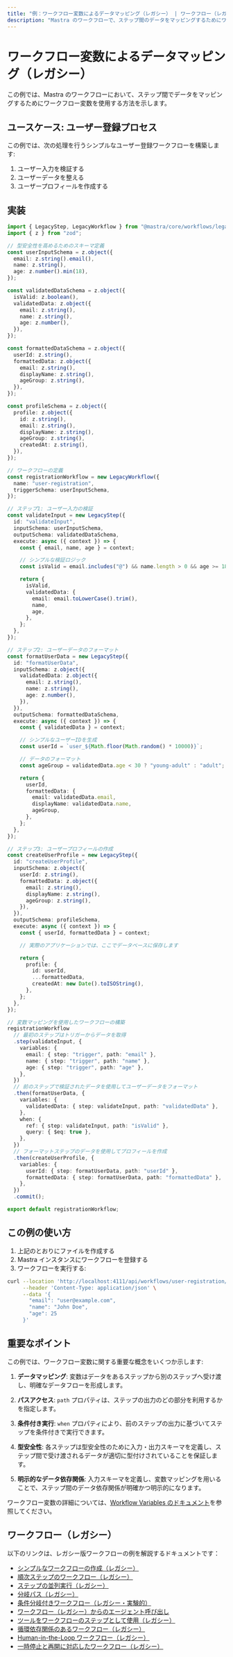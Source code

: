 ```yaml
---
title: "例：ワークフロー変数によるデータマッピング（レガシー） | ワークフロー（レガシー） | Mastra ドキュメント"
description: "Mastra のワークフローで、ステップ間のデータをマッピングするためにワークフロー変数を使う方法を学びます。"
---
```


# ワークフロー変数によるデータマッピング（レガシー）

この例では、Mastra のワークフローにおいて、ステップ間でデータをマッピングするためにワークフロー変数を使用する方法を示します。

## ユースケース: ユーザー登録プロセス

この例では、次の処理を行うシンプルなユーザー登録ワークフローを構築します:

1. ユーザー入力を検証する
1. ユーザーデータを整える
1. ユーザープロフィールを作成する

## 実装

```typescript showLineNumbers title="src/mastra/workflows/user-registration.ts" copy
import { LegacyStep, LegacyWorkflow } from "@mastra/core/workflows/legacy";
import { z } from "zod";

// 型安全性を高めるためのスキーマ定義
const userInputSchema = z.object({
  email: z.string().email(),
  name: z.string(),
  age: z.number().min(18),
});

const validatedDataSchema = z.object({
  isValid: z.boolean(),
  validatedData: z.object({
    email: z.string(),
    name: z.string(),
    age: z.number(),
  }),
});

const formattedDataSchema = z.object({
  userId: z.string(),
  formattedData: z.object({
    email: z.string(),
    displayName: z.string(),
    ageGroup: z.string(),
  }),
});

const profileSchema = z.object({
  profile: z.object({
    id: z.string(),
    email: z.string(),
    displayName: z.string(),
    ageGroup: z.string(),
    createdAt: z.string(),
  }),
});

// ワークフローの定義
const registrationWorkflow = new LegacyWorkflow({
  name: "user-registration",
  triggerSchema: userInputSchema,
});

// ステップ1: ユーザー入力の検証
const validateInput = new LegacyStep({
  id: "validateInput",
  inputSchema: userInputSchema,
  outputSchema: validatedDataSchema,
  execute: async ({ context }) => {
    const { email, name, age } = context;

    // シンプルな検証ロジック
    const isValid = email.includes("@") && name.length > 0 && age >= 18;

    return {
      isValid,
      validatedData: {
        email: email.toLowerCase().trim(),
        name,
        age,
      },
    };
  },
});

// ステップ2: ユーザーデータのフォーマット
const formatUserData = new LegacyStep({
  id: "formatUserData",
  inputSchema: z.object({
    validatedData: z.object({
      email: z.string(),
      name: z.string(),
      age: z.number(),
    }),
  }),
  outputSchema: formattedDataSchema,
  execute: async ({ context }) => {
    const { validatedData } = context;

    // シンプルなユーザーIDを生成
    const userId = `user_${Math.floor(Math.random() * 10000)}`;

    // データのフォーマット
    const ageGroup = validatedData.age < 30 ? "young-adult" : "adult";

    return {
      userId,
      formattedData: {
        email: validatedData.email,
        displayName: validatedData.name,
        ageGroup,
      },
    };
  },
});

// ステップ3: ユーザープロフィールの作成
const createUserProfile = new LegacyStep({
  id: "createUserProfile",
  inputSchema: z.object({
    userId: z.string(),
    formattedData: z.object({
      email: z.string(),
      displayName: z.string(),
      ageGroup: z.string(),
    }),
  }),
  outputSchema: profileSchema,
  execute: async ({ context }) => {
    const { userId, formattedData } = context;

    // 実際のアプリケーションでは、ここでデータベースに保存します

    return {
      profile: {
        id: userId,
        ...formattedData,
        createdAt: new Date().toISOString(),
      },
    };
  },
});

// 変数マッピングを使用したワークフローの構築
registrationWorkflow
  // 最初のステップはトリガーからデータを取得
  .step(validateInput, {
    variables: {
      email: { step: "trigger", path: "email" },
      name: { step: "trigger", path: "name" },
      age: { step: "trigger", path: "age" },
    },
  })
  // 前のステップで検証されたデータを使用してユーザーデータをフォーマット
  .then(formatUserData, {
    variables: {
      validatedData: { step: validateInput, path: "validatedData" },
    },
    when: {
      ref: { step: validateInput, path: "isValid" },
      query: { $eq: true },
    },
  })
  // フォーマットステップのデータを使用してプロフィールを作成
  .then(createUserProfile, {
    variables: {
      userId: { step: formatUserData, path: "userId" },
      formattedData: { step: formatUserData, path: "formattedData" },
    },
  })
  .commit();

export default registrationWorkflow;
```


## この例の使い方

1. 上記のとおりにファイルを作成する
2. Mastra インスタンスにワークフローを登録する
3. ワークフローを実行する:

```bash
curl --location 'http://localhost:4111/api/workflows/user-registration/start-async' \
     --header 'Content-Type: application/json' \
     --data '{
       "email": "user@example.com",
       "name": "John Doe",
       "age": 25
     }'
```


## 重要なポイント

この例では、ワークフロー変数に関する重要な概念をいくつか示します:

1. **データマッピング**: 変数はデータをあるステップから別のステップへ受け渡し、明確なデータフローを形成します。

2. **パスアクセス**: `path` プロパティは、ステップの出力のどの部分を利用するかを指定します。

3. **条件付き実行**: `when` プロパティにより、前のステップの出力に基づいてステップを条件付きで実行できます。

4. **型安全性**: 各ステップは型安全性のために入力・出力スキーマを定義し、ステップ間で受け渡されるデータが適切に型付けされていることを保証します。

5. **明示的なデータ依存関係**: 入力スキーマを定義し、変数マッピングを用いることで、ステップ間のデータ依存関係が明確かつ明示的になります。

ワークフロー変数の詳細については、[Workflow Variables のドキュメント](/docs/workflows-legacy/variables)を参照してください。

## ワークフロー（レガシー）

以下のリンクは、レガシー版ワークフローの例を解説するドキュメントです：

- [シンプルなワークフローの作成（レガシー）](/examples/workflows_legacy/creating-a-workflow)
- [順次ステップのワークフロー（レガシー）](/examples/workflows_legacy/sequential-steps)
- [ステップの並列実行（レガシー）](/examples/workflows_legacy/parallel-steps)
- [分岐パス（レガシー）](/examples/workflows_legacy/branching-paths)
- [条件分岐付きワークフロー（レガシー・実験的）](/examples/workflows_legacy/conditional-branching)
- [ワークフロー（レガシー）からのエージェント呼び出し](/examples/workflows_legacy/calling-agent)
- [ツールをワークフローのステップとして使用（レガシー）](/examples/workflows_legacy/using-a-tool-as-a-step)
- [循環依存関係のあるワークフロー（レガシー）](/examples/workflows_legacy/cyclical-dependencies)
- [Human-in-the-Loop ワークフロー（レガシー）](/examples/workflows_legacy/human-in-the-loop)
- [一時停止と再開に対応したワークフロー（レガシー）](/examples/workflows_legacy/suspend-and-resume)